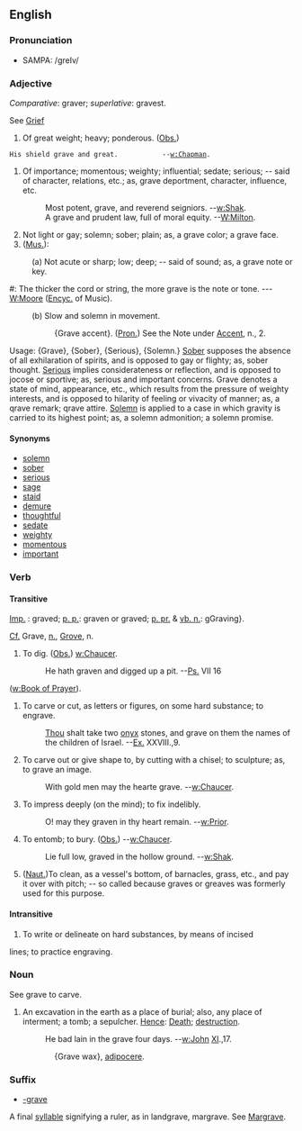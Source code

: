 ==English==
===Pronunciation===
*SAMPA: /greIv/

===Adjective===
''Comparative'': graver; ''superlative'': gravest.

See [[Grief]]
# Of great weight; heavy; ponderous. ([[Obs.]])
 His shield grave and great.           --[[w:Chapman]].
# Of importance; momentous; weighty; influential; sedate; serious; -- said of character, relations, etc.; as, grave deportment, character, influence, etc.
#: Most potent, grave, and reverend seigniors. --[[w:Shak]].
#: A grave and prudent law, full of moral equity. --[[W:Milton]].
# Not light or gay; solemn; sober; plain; as, a grave color; a grave face.
# ([[Mus.]]):
:(a) Not acute or sharp; low; deep; -- said of sound; as, a grave note or key.
#:  The thicker the cord or string, the more grave is the note or tone. --- [[W:Moore]]    ([[Encyc.]] of               Music).
:(b) Slow and solemn in movement.
::{Grave accent}. ([[Pron.]]) See the Note under [[Accent]], n., 2.

Usage: {Grave}, {Sober}, {Serious}, {Solemn.} [[Sober]] supposes    the absence of all exhilaration of spirits, and is opposed to gay or flighty; as, sober thought. [[Serious]] implies considerateness or reflection, and is opposed to jocose or sportive; as, serious and important concerns. Grave denotes a state of mind, appearance, etc., which results from the pressure of weighty  interests, and is opposed to hilarity of feeling or vivacity of manner; as, a qrave remark; qrave attire. [[Solemn]] is applied to a case in which gravity is carried to its highest point; as, a solemn admonition;   a solemn promise.
====Synonyms====
*[[solemn]]
*[[sober]]
*[[serious]]
*[[sage]]
*[[staid]]
*[[demure]]
*[[thoughtful]]
*[[sedate]]
*[[weighty]]
*[[momentous]]
*[[important]]

===Verb===
====Transitive====
[[Imp.]] : graved; [[p. p.]]: graven or graved; [[p. pr.]] & [[vb. n.]]: gGraving}. 

[[Cf.]] Grave, [[n.]], [[Grove]], n.
# To dig. ([[Obs.]]) [[w:Chaucer]].
#: He hath graven and digged up a pit.   --[[Ps.]] VII 16
([[w:Book of Prayer]]).
# To carve or cut, as letters or figures, on some hard substance; to engrave.
#: [[Thou]] shalt take two [[onyx]] stones, and grave on them  the names of the children of Israel.  --[[Ex.]] XXVIII.,9.
# To carve out or give shape to, by cutting with a chisel; to sculpture; as, to grave an image.
#: With gold men may the hearte grave.   --[[w:Chaucer]].
# To impress deeply (on the mind); to fix indelibly.
#: O! may they graven in thy heart remain. --[[w:Prior]].
# To entomb; to bury. ([[Obs.]]) --[[w:Chaucer]].
#: Lie full low, graved in the hollow ground. --[[w:Shak]].
# ([[Naut.]])To clean, as a vessel's bottom, of barnacles, grass, etc., and pay it over with pitch; -- so called because graves or greaves was formerly used for this purpose.

====Intransitive====

#To write or delineate on hard substances, by means of incised
lines; to practice engraving.

===Noun===

See grave to carve.

#An excavation in the earth as a place of burial; also, any place of interment; a tomb; a sepulcher. [[Hence]]: [[Death]]; [[destruction]].
#:He bad lain in the grave four days.      --[[w:John]] [[XI]].,17.

::{Grave wax}, [[adipocere]].

===Suffix===
*[[-grave]]

A final [[syllable]] signifying a ruler, as in landgrave,
margrave. See [[Margrave]].